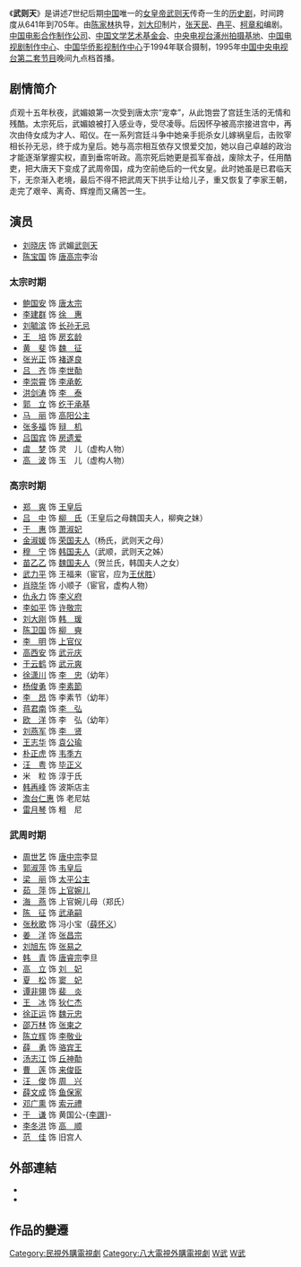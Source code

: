 {{unreferenced|time=2018-11-17T04:15:30+00:00}}
{{电视节目信息框
| 名稱 = 武则天
| 原名 = 
| 圖片 = 电视剧武则天1995.jpg
| 圖說 = DVD封面
| 分類 = 古装、宫廷、传奇
| 原創者 = 
| 編劇 = [[张天民_(1933年)|张天民]]、[[冉平|冉平]]、[[柯章和|柯章和]]
| 導演 = [[陈家林|陈家林]]
| 演出 = [[刘晓庆|刘晓庆]]
| 配音 = 
| 旁白 = 
| 片头曲 = 
| 片尾曲 = 
| 作曲 = 
| 國家 = {{中国大陆}}
| 語言 = [[普通话|普通话]]
| 季數 = 
| 集數 = 30集
| 每集列表 = 
| 製片人 = [[刘大印|刘大印]]
| 執行製片 = 
| 制作公司 = [[中国电影合作制作公司|中国电影合作制作公司]]、[[中国文学艺术基金会|中国文学艺术基金会]]、[[中央电视台涿州拍摄基地|中央电视台涿州拍摄基地]]、[[中国电视剧制作中心|中国电视剧制作中心]]、[[中国华侨影视制作中心|中国华侨影视制作中心]]
| 制作年份 = 1994年
| 拍攝地 = {{CHN}}
| 攝像 = 
| 每集長 = 
| 首播国家 = {{PRC}}
| 电视网 = [[中国中央电视台财经频道|中国中央电视台第二套节目]]
| 頻道 = 
| 電視網 = 
| 視頻制式 = 
| 音頻制式 = 
| 開始 = 1995年
| 結束 = 
| 先於 = 
| 後於 = 
| 相關劇集 = 
| 官方網站 = 
}}

《'''武则天'''》是讲述7世纪后期[[中国|中国]]唯一的[[女皇帝|女皇帝]][[武则天|武则天]]传奇一生的[[历史剧|历史剧]]，时间跨度从641年到705年。由[[陈家林|陈家林]]执导，[[刘大印|刘大印]]制片，[[张天民_(1933年)|张天民]]、[[冉平|冉平]]、[[柯章和|柯章和]]编剧。[[中国电影合作制作公司|中国电影合作制作公司]]、[[中国文学艺术基金会|中国文学艺术基金会]]、[[中央电视台涿州拍摄基地|中央电视台涿州拍摄基地]]、[[中国电视剧制作中心|中国电视剧制作中心]]、[[中国华侨影视制作中心|中国华侨影视制作中心]]于1994年联合摄制，1995年[[中国中央电视台财经频道|中国中央电视台第二套节目]]晚间九点档首播。

== 剧情简介 ==
贞观十五年秋夜，武媚娘第一次受到唐太宗“宠幸”，从此饱尝了宫廷生活的无情和残酷。太宗死后，武媚娘被打入感业寺，受尽凌辱。后因怀孕被高宗接进宫中，再次由侍女成为才人、昭仪。在一系列宫廷斗争中她亲手扼杀女儿嫁祸皇后，击败宰相长孙无忌，终于成为皇后。她与高宗相互依存又恨爱交加，她以自己卓越的政治才能逐渐掌握实权，直到垂帘听政。高宗死后她更是孤军奋战，废除太子，任用酷吏，把大唐天下变成了武周帝国，成为空前绝后的一代女皇。此时她虽是已君临天下，无奈渐入老境，最后不得不把武周天下拱手让给儿子，重又恢复了李家王朝，走完了艰辛、离奇、辉煌而又痛苦一生。

== 演员 ==
*[[刘晓庆|刘晓庆]] 饰 武媚[[武则天|武则天]]
*[[陈宝国|陈宝国]] 饰 [[唐高宗|唐高宗]]李治
===太宗时期===
*[[鲍国安|鲍国安]] 饰 [[唐太宗|唐太宗]]
*[[李建群_(演员)|李建群]] 饰 [[徐惠|徐　惠]]
*[[刘毓滨|刘毓滨]] 饰 [[长孙无忌|长孙无忌]]
*[[王培|王　培]] 饰 [[房玄龄|房玄龄]]
*[[黄斐|黄　斐]] 饰 [[魏徵|魏　征]]
*[[张光正|张光正]] 饰 [[褚遂良|褚遂良]]
*[[吕齐|吕　齐]] 饰 [[李世勣|李世勣]]
*[[李崇霄|李崇霄]] 饰 [[李承乾|李承乾]]
*[[洪剑涛|洪剑涛]] 饰 [[李泰_(唐朝)|李　泰]]
*[[郭立|郭　立]] 饰 [[纥干承基|纥干承基]]
*[[马丽_(演员)|马　丽]] 饰 [[高阳公主|高阳公主]]
*[[张多福|张多福]] 饰 [[辯機|辩　机]]
*[[吕国宾|吕国宾]] 饰 [[房遗爱|房遗爱]]
*[[虞梦|虞　梦]] 饰 灵　儿（虚构人物）
*[[高波|高　波]] 饰 玉　儿（虚构人物）

===高宗时期===
*[[郑爽_(1966年)|郑　爽]] 饰 [[王皇后_(唐高宗)|王皇后]]
*[[吕中|吕　中]] 饰 [[柳氏_(魏国夫人)|柳　氏]]（王皇后之母魏国夫人，柳奭之妹）
*[[于惠|于　惠]] 饰 [[萧淑妃|萧淑妃]] 
*[[金淑媛|金淑媛]] 饰 [[孝明高皇后|荣国夫人]]（杨氏，武则天之母）  
*[[穆宁|穆　宁]] 饰 [[武顺|韩国夫人]]（武顺，武则天之姊）
*[[苗乙乙|苗乙乙]] 饰 [[贺兰氏_(魏国夫人)|魏国夫人]]（贺兰氏，韩国夫人之女）
*[[武力平|武力平]] 饰 王福来（宦官，应为[[王伏胜|王伏胜]]）
*[[肖晓华|肖晓华]] 饰 小顺子（宦官，虚构人物）
*[[仇永力|仇永力]] 饰 [[李义府|李义府]]
*[[李如平|李如平]] 饰 [[许敬宗|许敬宗]]
*[[刘大刚|刘大刚]] 饰 [[韩瑗|韩　瑗]]
*[[陈卫国|陈卫国]] 饰 [[柳奭|柳　奭]] 
*[[李明|李　明]] 饰 [[上官仪|上官仪]]
*[[高西安|高西安]] 饰 [[武元庆|武元庆]]
*[[于云鹤|于云鹤]] 饰 [[武元爽|武元爽]]
*[[徐潇川|徐潇川]] 饰 [[李忠_(唐朝)|李　忠]]（幼年）
*[[杨俊勇|杨俊勇]] 饰 [[李素節|李素節]]
*[[李昂|李　昂]] 饰 李素节（幼年）
*[[蒋君南|蒋君南]] 饰 [[李弘_(唐朝)|李　弘]]
*[[欧洋|欧　洋]] 饰 李　弘（幼年）
*[[刘燕军|刘燕军]] 饰 [[李賢_(唐朝)|李　贤]]
*[[王志华|王志华]] 饰 [[袁公瑜|袁公瑜]]
*[[朴正虎|朴正虎]] 饰 [[韦季方|韦季方]]
*[[汪粤|汪　粤]] 饰 [[毕正义|毕正义]]
*米　粒 饰 淳于氏
*[[韩再峰|韩再峰]] 饰 波斯店主
*[[澹台仁惠|澹台仁惠]] 饰 老尼姑
*[[雷月琴|雷月琴]] 饰 粗　尼

===武周时期===
*[[周世艺|周世艺]] 饰 [[唐中宗|唐中宗]]李显
*[[郭淑萍|郭淑萍]] 饰 [[韦皇后|韦皇后]]
*[[梁丽_(演员)|梁　丽]] 饰 [[太平公主|太平公主]]
*[[茹萍|茹　萍]] 饰 [[上官婉儿|上官婉儿]]
*[[海燕|海　燕]] 饰 上官婉儿母（郑氏）
*[[陈征|陈　征]] 饰 [[武承嗣|武承嗣]]
*[[张秋歌|张秋歌]] 饰 冯小宝（[[薛怀义|薛怀义]]）
*[[姜洋|姜　洋]] 饰 [[张昌宗|张昌宗]]
*[[刘旭东|刘旭东]] 饰 [[张易之|张易之]]
*[[韩青|韩　青]] 饰 [[唐睿宗|唐睿宗]]李旦
*[[高立|高　立]] 饰 [[肅明皇后|刘　妃]]
*[[夏松|夏　松]] 饰 [[昭成皇后|窦　妃]]
*[[谭非翎|谭非翎]] 饰 [[裴炎|裴　炎]]
*[[王冰_(1930年)|王　冰]] 饰 [[狄仁杰|狄仁杰]]
*[[徐正运|徐正运]] 饰 [[魏元忠|魏元忠]]
*[[邵万林|邵万林]] 饰 [[张柬之|张柬之]]
*[[陈之辉|陈立辉]] 饰 [[李敬业|李敬业]]
*[[薛勇|薛　勇]] 饰 [[骆宾王|骆宾王]]
*[[汤志江|汤志江]] 饰 [[丘神勣|丘神勣]]
*[[曹莲|曹　莲]] 饰 [[来俊臣|来俊臣]]
*[[汪俊|汪　俊]] 饰 [[周興_(唐朝)|周　兴]]
*[[薛文成|薛文成]] 饰 [[鱼保家|鱼保家]]
*[[邓广熏|邓广熏]] 饰 [[索元禮|索元禮]]
*[[于谦_(相声演员)|于　谦]] 饰 黄国公-{[[李譔|李譔]]}-
*[[李冬洪|李冬洪]] 饰 [[高順|高　顺]]
*[[范佳|范　佳]] 饰 旧宫人

== 外部連結 ==
* {{IMDb title|tt9040308}}
* {{douban}}

== 作品的變遷 ==
{{電視節目的變遷
|電視台= {{flagicon|Taiwan}} [[八大娛樂K台|八大娛樂K台]]
|播放檔次= 周一至日 15:00 - 17:00
|節目名稱= 武則天<br/>(2013.06.10 - 2013.06.24)
|上一節目= [[宝莲灯_(2005年电视剧)|寶蓮燈]]<br/>(2013.05.25 - 2013.06.09)
|下一節目= [[被稱為神的男子|被稱為神的男人]]<br/>(周一至五14點-16點[重播])<br/>(2013.06.25 - 2013.07.16)
---------------------
[[愛情要不藥|愛情要不藥]]<br/>(周一至五16:00-17:00)<br />（不知道哪時開始重播的）
}}

{{電視節目的變遷
|電視台= {{flagicon|Taiwan}} [[高點綜合台|高點綜合台]]
|播放檔次= 周一至五 20:00 - 22:00
|節目名稱= 武則天<br/>(2013.03.13 - 2013.04.02)
|上一節目= [[孝莊秘史|孝莊秘史]]<br />(2013.02.18 - 2013.03.12)
|下一節目= [[宰相劉羅鍋|宰相劉羅鍋]]<br/>(2013.04.03 - 2013.04.26)
}}

[[Category:民視外購電視劇|Category:民視外購電視劇]]
[[Category:八大電視外購電視劇|Category:八大電視外購電視劇]]
[[Category:1995年中國電視劇集|W武]]
[[Category:武則天題材電視劇|W武]]